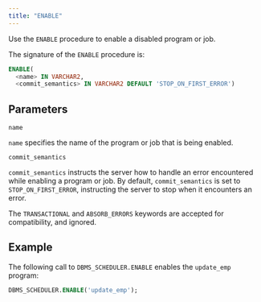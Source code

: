```yaml
---
title: "ENABLE"
---
```


<div id="dbms_scheduler_enable" class="registered_link"></div>

Use the `ENABLE` procedure to enable a disabled program or job.

The signature of the `ENABLE` procedure is:

```sql
ENABLE(
  <name> IN VARCHAR2,
  <commit_semantics> IN VARCHAR2 DEFAULT 'STOP_ON_FIRST_ERROR')
```

## Parameters

`name`

 `name` specifies the name of the program or job that is being enabled.

`commit_semantics`

 `commit_semantics` instructs the server how to handle an error encountered while enabling a program or job. By default, `commit_semantics` is set to `STOP_ON_FIRST_ERROR`, instructing the server to stop when it encounters an error.

 The `TRANSACTIONAL` and `ABSORB_ERRORS` keywords are accepted for compatibility, and ignored.

## Example

The following call to `DBMS_SCHEDULER.ENABLE` enables the `update_emp` program:

```sql
DBMS_SCHEDULER.ENABLE('update_emp');
```
